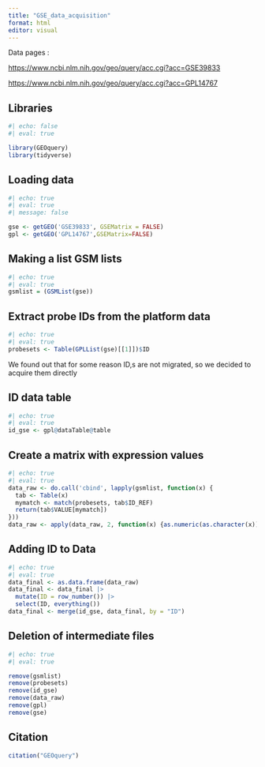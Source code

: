 ```yaml
---
title: "GSE_data_acquisition"
format: html
editor: visual
---
```


Data pages :

<https://www.ncbi.nlm.nih.gov/geo/query/acc.cgi?acc=GSE39833>

<https://www.ncbi.nlm.nih.gov/geo/query/acc.cgi?acc=GPL14767>

## Libraries

```r
#| echo: false
#| eval: true

library(GEOquery)
library(tidyverse)
```

## Loading data

```r
#| echo: true
#| eval: true
#| message: false

gse <- getGEO('GSE39833', GSEMatrix = FALSE)
gpl <- getGEO('GPL14767',GSEMatrix=FALSE)
```

## Making a list GSM lists

```r
#| echo: true
#| eval: true
gsmlist = (GSMList(gse))
```

## Extract probe IDs from the platform data

```r
#| echo: true
#| eval: true
probesets <- Table(GPLList(gse)[[1]])$ID
```

We found out that for some reason ID,s are not migrated, so we decided to acquire them directly

## ID data table

```r
#| echo: true 
#| eval: true  
id_gse <- gpl@dataTable@table
```

## Create a matrix with expression values

```r
#| echo: true
#| eval: true
data_raw <- do.call('cbind', lapply(gsmlist, function(x) {
  tab <- Table(x)
  mymatch <- match(probesets, tab$ID_REF)
  return(tab$VALUE[mymatch])
}))
data_raw <- apply(data_raw, 2, function(x) {as.numeric(as.character(x))})
```

## Adding ID to Data

```r
#| echo: true
#| eval: true 
data_final <- as.data.frame(data_raw)
data_final <- data_final |>   
  mutate(ID = row_number()) |>   
  select(ID, everything())  
data_final <- merge(id_gse, data_final, by = "ID")
```

## Deletion of intermediate files

```r
#| echo: true
#| eval: true

remove(gsmlist)
remove(probesets)
remove(id_gse)
remove(data_raw)
remove(gpl)
remove(gse)
```

## Citation

```r
citation("GEOquery")
```

